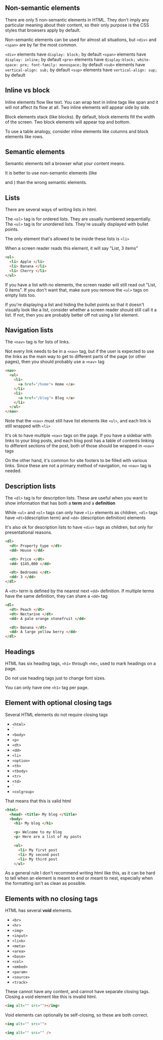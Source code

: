 
## Non-semantic elements

There are only 5 non-semantic elements in HTML. They don't imply any particular meaning about their content, so their only purpose is the CSS styles that browsers apply by default.

Non-semantic elements can be used for almost all situations, but `<div>` and `<span>` are by far the most common.

`<div>` elements have `display: block;` by default
`<span>` elements have `display: inline;` by default
`<pre>` elements have `display:block; white-space: pre; font-family: monospace;` by default
`<sub>` elements have `vertical-align: sub;` by default
`<sup>` elements have `vertical-align: sup;` by default


## Inline vs block

Inline elements flow like text. You can wrap text in inline tags like span and it will not affect its flow at all. Two inline elements will appear side by side.

Block elements stack (like blocks). By default, block elements fill the width of the screen. Two block elements will appear top and bottom.

To use a table analogy, consider inline elements like columns and block elements like rows.

## Semantic elements

Semantic elements tell a browser what your content means.

It is better to use non-semantic elements (like <div> and <span>) than the wrong semantic elements.

## Lists

There are several ways of writing lists in html.

The `<ol>` tag is for ordered lists. They are usually numbered sequentially.
The `<ul>` tag is for unordered lists. They're usually displayed with bullet points.

The only element that's allowed to be inside these lists is `<li>`

When a screen reader reads this element, it will say "List, 3 items"

```html
<ul>
  <li> Apple </li>
  <li> Banana </li>
  <li> Cherry </li>
</ul>
```

If you have a list with no elements, the screen reader will still read out "List, 0 items". If you don't want that, make sure you remove the `<ul>` tags on empty lists too.

If you're displaying a list and hiding the bullet points so that it doesn't visually look like a list, consider whether a screen reader should still call it a list. If not, then you are probably better off not using a list element. 

## Navigation lists

The `<nav>` tag is for lists of links.

Not every link needs to be in a `<nav>` tag, but if the user is expected to use the links as the main way to get to different parts of the page (or other pages), then you should probably use a `<nav>` tag

```html
<nav>
  <ul>
    <li>
      <a href="/home"> Home </a>
    </li>
    <li>
      <a href="/blog"> Blog </a>
    </li>
  </ul>
</nav>
```

Note that the `<nav>` must still have list elements like `<ul>`, and each link is still wrapped with `<li>`

It's ok to have multiple `<nav>` tags on the page. If you have a sidebar with links to your blog posts, and each blog post has a table of contents linking to different sections of the post, both of those should be wrapped in `<nav>` tags

On the other hand, it's common for site footers to be filled with various links. Since these are not a primary method of navigation, no `<nav>` tag is needed.

## Description lists

The `<dl>` tag is for description lists. These are useful when you want to show information that has both a **term** and a **definition**

While `<ul>` and `<ol>` tags can only have `<li>` elements as children, `<dl>` tags have `<dt>`(description term) and `<dd>` (description definition) elements

It's also ok for description lists to have `<div>` tags as children, but only for presentational reasons.

```html
<dl>
  <dt> Property type </dt>
  <dd> House </dd>

  <dt> Price </dt>
  <dd> $145,000 </dd>

  <dt> Bedrooms </dt>
  <dd> 3 </dd>
</dl>
```

A `<dt>` term is defined by the nearest next `<dd>` definition. If multiple terms have the same definition, they can share a `<dd>` tag

```html
<dl>
  <dt> Peach </dt>
  <dt> Nectarine </dt>
  <dd> A pale orange stonefruit </dd>

  <dt> Banana </dt>
  <dd> A large yellow berry </dd>
</dl>
```

## Headings

HTML has six heading tags, `<h1>` through `<h6>`, used to mark headings on a page.

Do not use heading tags just to change font sizes.

You can only have one `<h1>` tag per page.

## Element with optional closing tags

Several HTML elements do not require closing tags

- `<html>`
- `<head>
- `<body>`
- `<p>`
- `<dt>`
- `<dd>`
- `<li>`
- `<option>`
- `<th>`
- `<tbody>`
- `<tr>`
- `<td>`
- `<tfoot>
- `<colgroup>`

That means that this is valid html

```html
<html>
  <head> <title> My blog </title>
  <body>
    <h1> My blog </h1>

    <p> Welcome to my blog
    <p> Here are a list of my posts

    <ul>
      <li> My first post
      <li> My second post
      <li> My third post
    </ul>
```

As a general rule I don't recommend writing html like this, as it can be hard to tell when an element is meant to end or meant to nest, especially when the formatting isn't as clean as possible.

## Elements with no closing tags

HTML has several **void** elements.

- `<br>`
- `<hr>`
- `<img>`
- `<input>`
- `<link>`
- `<meta>`
- `<area>`
- `<base>`
- `<col>`
- `<embed>`
- `<param>`
- `<source>`
- `<track>`

These cannot have any content, and cannot have separate closing tags. Closing a void element like this is invalid html.

```html
<img alt="" src=""></img>
```

Void elements can optionally be self-closing, so these are both correct.

```html
<img alt="" src="">

<img alt="" src="" />
```
